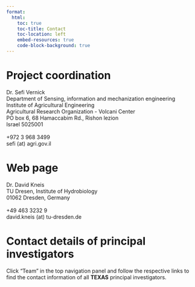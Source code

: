 ```yaml
---
format:
  html:
    toc: true
    toc-title: Contact
    toc-location: left
    embed-resources: true
    code-block-background: true
---
```


# Project coordination

| Dr. Sefi Vernick
| Department of Sensing, information and mechanization engineering
| Institute of Agricultural Engineering
| Agricultural Research Organization - Volcani Center
| PO box 6, 68 Hamaccabim Rd., Rishon lezion
| Israel 5025001 
| 
| +972 3 968 3499
| sefi (at) agri.gov.il

# Web page

| Dr. David Kneis
| TU Dresen, Institute of Hydrobiology
| 01062 Dresden, Germany
| 
| +49 463 3232 9
| david.kneis (at) tu-dresden.de

# Contact details of principal investigators

Click "Team" in the top navigation panel and follow the respective links to find the contact information of all **TEXAS** principal investigators.

